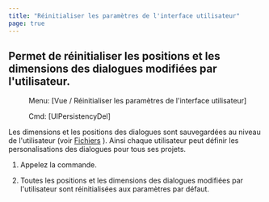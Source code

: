 ```yaml
---
title: "Réinitialiser les paramètres de l'interface utilisateur"
page: true
---
```

## Permet de r&#233;initialiser les positions et les dimensions des dialogues modifi&#233;es par l&#39;utilisateur. 
 <Menu> Menu: [Vue / Réinitialiser les paramètres de l'interface utilisateur] </Menu> 
 <Menu> Cmd: [UIPersistencyDel] </Menu> 

Les dimensions et les positions des dialogues sont sauvegard&#233;es au niveau de l&#39;utilisateur (voir [Fichiers](../anhang/dateien)
). Ainsi chaque utilisateur peut d&#233;finir les personalisations des dialogues pour tous ses projets.


1. Appelez la commande.

2. Toutes les positions et les dimensions des dialogues modifi&#233;es par l&#39;utilisateur sont r&#233;initialis&#233;es aux param&#232;tres par d&#233;faut.



